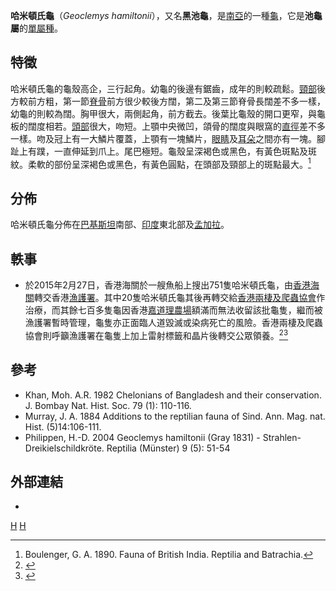 {{Speciesbox 
| taxon = Geoclemys hamiltonii
| status = VU
| status_system = iucn3.1
| status_ref = <ref name=iucn>{{IUCN2009|assessors=Asian Turtle Trade Working Group|year=2000|title=Geoclemys hamiltonii|id=9029|downloaded=2009-06-29}}</ref>
| image = Geoclemys hamiltonii.jpg
| binomial_authority = (Gray, 1831)
}}

'''哈米頓氏龜'''（''Geoclemys hamiltonii''），又名'''黑池龜'''，是[[南亞|南亞]]的一種[[龜|龜]]，它是'''池龜屬'''的[[單屬種|單屬種]]。

== 特徵 ==
哈米頓氏龜的龜殼高企，三行起角。幼龜的後邊有鋸齒，成年的則較疏鬆。[[頸部|頸部]]後方較前方粗，第一節[[脊骨|脊骨]]前方很少較後方闊，第二及第三節脊骨長闊差不多一樣，幼龜的則較為闊。胸甲很大，兩側起角，前方截去。後葉比龜殼的開口更窄，與龜板的闊度相若。[[頭部|頭部]]很大，吻短。上顎中央微凹，頜骨的闊度與眼窩的[[直徑|直徑]]差不多一樣。吻及冠上有一大鱗片覆蓋，上顎有一塊鱗片，[[眼睛|眼睛]]及[[耳朵|耳朵]]之間亦有一塊。腳趾上有蹼，一直伸延到爪上。尾巴極短。龜殼呈深褐色或黑色，有黃色斑點及斑紋。柔軟的部份呈深褐色或黑色，有黃色圓點，在頭部及頸部上的斑點最大。<ref>Boulenger, G. A. 1890. Fauna of British India. Reptilia and Batrachia.</ref>

== 分佈 ==
哈米頓氏龜分佈在[[巴基斯坦|巴基斯坦]]南部、[[印度|印度]]東北部及[[孟加拉|孟加拉]]。

==軼事==
*於2015年2月27日，香港海關於一艘魚船上搜出751隻哈米頓氏龜，由[[香港海關|香港海關]]轉交香港[[漁護署|漁護署]]。其中20隻哈米頓氏龜其後再轉交給[[香港兩棲及爬蟲協會|香港兩棲及爬蟲協會]]作治療，而其餘七百多隻龜因香港[[嘉道理農場|嘉道理農場]]額滿而無法收留該批龜隻，繼而被漁護署暫時管理，龜隻亦正面臨人道毀滅或染病死亡的風險。香港兩棲及爬蟲協會則呼籲漁護署在龜隻上加上雷射標籤和晶片後轉交公眾領養。<ref>{{Cite web |url=http://hk.apple.nextmedia.com/realtime/breaking/20150227/53481263 |title=三文魚+瀕危黑池龜 海關起270萬走私貨 香港《蘋果日報》 2015年02月27日 |accessdate=2015年3月18日 |archive-date=2015年4月2日 |archive-url=https://web.archive.org/web/20150402152240/http://hk.apple.nextmedia.com/realtime/breaking/20150227/53481263 |dead-url=no }}</ref><ref>{{Cite web |url=http://hk.apple.nextmedia.com/news/art/20150311/19071914 |title=海關撿獲　嘉道理無法收留 團體籲准公眾領養　救751隻黑池龜 2015年03月11日 |accessdate=2015年3月18日 |archive-date=2015年3月16日 |archive-url=https://web.archive.org/web/20150316014520/http://hk.apple.nextmedia.com/news/art/20150311/19071914 |dead-url=no }}</ref>

== 參考 ==
{{reflist}}
* Khan, Moh. A.R. 1982 Chelonians of Bangladesh and their conservation. J. Bombay Nat. Hist. Soc. 79 (1): 110-116. 
* Murray, J. A. 1884 Additions to the reptilian fauna of Sind. Ann. Mag. nat. Hist. (5)14:106-111.
* Philippen, H.-D. 2004 Geoclemys hamiltonii (Gray 1831) - Strahlen-Dreikielschildkröte. Reptilia (Münster) 9 (5): 51-54

== 外部連結 ==
* {{NRDB species|genus=Geoclemys|species=hamiltonii}}
{{Taxonbar|from=Q1345661}}

[[Category:潮龜亞科|H]]
[[Category:1831年描述的动物|H]]